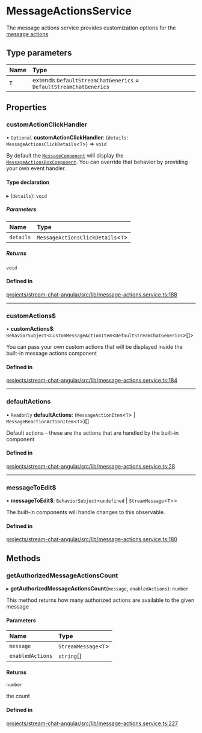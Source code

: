 # MessageActionsService

The message actions service provides customization options for the [message actions](../../components/MessageActionsBoxComponent)

## Type parameters

| Name | Type |
| :------ | :------ |
| `T` | extends `DefaultStreamChatGenerics` = `DefaultStreamChatGenerics` |

## Properties

### customActionClickHandler

• `Optional` **customActionClickHandler**: (`details`: `MessageActionsClickDetails`\<`T`\>) => `void`

By default the [`MessageComponent`](../../components/MessageComponent) will display the [`MessageActionsBoxComponent`](../../components/MessageActionsBoxComponent). You can override that behavior by providing your own event handler.

#### Type declaration

▸ (`details`): `void`

##### Parameters

| Name | Type |
| :------ | :------ |
| `details` | `MessageActionsClickDetails`\<`T`\> |

##### Returns

`void`

#### Defined in

[projects/stream-chat-angular/src/lib/message-actions.service.ts:188](https://github.com/GetStream/stream-chat-angular/blob/ac00e5c0583508697ea26635f0df33de3320b59a/projects/stream-chat-angular/src/lib/message-actions.service.ts#L188)

___

### customActions$

• **customActions$**: `BehaviorSubject`\<`CustomMessageActionItem`\<`DefaultStreamChatGenerics`\>[]\>

You can pass your own custom actions that will be displayed inside the built-in message actions component

#### Defined in

[projects/stream-chat-angular/src/lib/message-actions.service.ts:184](https://github.com/GetStream/stream-chat-angular/blob/ac00e5c0583508697ea26635f0df33de3320b59a/projects/stream-chat-angular/src/lib/message-actions.service.ts#L184)

___

### defaultActions

• `Readonly` **defaultActions**: (`MessageActionItem`\<`T`\> \| `MessageReactionActionItem`\<`T`\>)[]

Default actions - these are the actions that are handled by the built-in component

#### Defined in

[projects/stream-chat-angular/src/lib/message-actions.service.ts:28](https://github.com/GetStream/stream-chat-angular/blob/ac00e5c0583508697ea26635f0df33de3320b59a/projects/stream-chat-angular/src/lib/message-actions.service.ts#L28)

___

### messageToEdit$

• **messageToEdit$**: `BehaviorSubject`\<`undefined` \| `StreamMessage`\<`T`\>\>

The built-in components will handle changes to this observable.

#### Defined in

[projects/stream-chat-angular/src/lib/message-actions.service.ts:180](https://github.com/GetStream/stream-chat-angular/blob/ac00e5c0583508697ea26635f0df33de3320b59a/projects/stream-chat-angular/src/lib/message-actions.service.ts#L180)

## Methods

### getAuthorizedMessageActionsCount

▸ **getAuthorizedMessageActionsCount**(`message`, `enabledActions`): `number`

This method returns how many authorized actions are available to the given message

#### Parameters

| Name | Type |
| :------ | :------ |
| `message` | `StreamMessage`\<`T`\> |
| `enabledActions` | `string`[] |

#### Returns

`number`

the count

#### Defined in

[projects/stream-chat-angular/src/lib/message-actions.service.ts:227](https://github.com/GetStream/stream-chat-angular/blob/ac00e5c0583508697ea26635f0df33de3320b59a/projects/stream-chat-angular/src/lib/message-actions.service.ts#L227)

